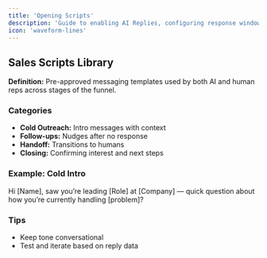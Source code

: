 ```yaml
---
title: 'Opening Scripts'
description: 'Guide to enabling AI Replies, configuring response windows and training prompts'
icon: 'waveform-lines'
---
```

## <Icon icon="file-text" /> Sales Scripts Library

**Definition:** Pre-approved messaging templates used by both AI and human reps across stages of the funnel.

### Categories
- **Cold Outreach:** Intro messages with context
- **Follow-ups:** Nudges after no response
- **Handoff:** Transitions to humans
- **Closing:** Confirming interest and next steps

### Example: Cold Intro
Hi [Name], saw you’re leading [Role] at [Company] — quick question about how you’re currently handling [problem]?

### Tips
- Keep tone conversational
- Test and iterate based on reply data